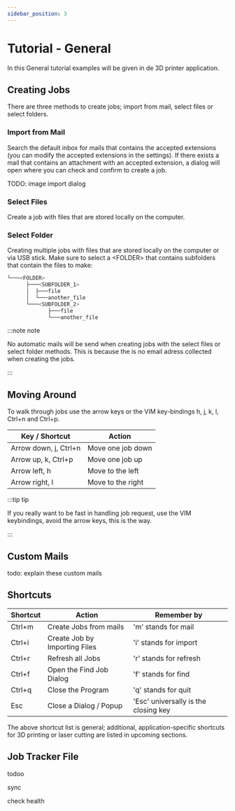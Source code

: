 ```yaml
---
sidebar_position: 3
---
```


# Tutorial - General

In this General tutorial examples will be given in de 3D printer application.

## Creating Jobs
There are three methods to create jobs; import from mail, select files or select folders.

### Import from Mail
Search the default inbox for mails that contains the accepted extensions (you can modify the accepted extensions in the settings). If there exists a mail that contains an attachment with an accepted extension, a dialog will open where you can check and confirm to create a job. 

TODO: image import dialog


### Select Files
Create a job with files that are stored locally on the computer.


### Select Folder
Creating multiple jobs with files that are stored locally on the computer or via USB stick. Make sure to select a \<FOLDER\> that contains subfolders that contain the files to make:

```bash
└───<FOLDER>
      ├───<SUBFOLDER_1>
      │  ├───file
      │  └───another_file
      └───<SUBFOLDER_2>
             ├───file
             └───another_file
```

:::note note

No automatic mails will be send when creating jobs with the select files or select folder methods. This is because the is no email adress collected when creating the jobs.

:::


## Moving Around

To walk through jobs use the arrow keys or the VIM key-bindings h, j, k, l, Ctrl+n and Ctrl+p.

| Key / Shortcut | Action |
|--------|-----------------|
| Arrow down, j, Ctrl+n | Move one job down |
| Arrow up, k, Ctrl+p | Move one job up |
| Arrow left, h | Move to the left |
| Arrow right, l | Move to the right |

:::tip tip

If you really want to be fast in handling job request, use the VIM keybindings, avoid the arrow keys, this is the way.

:::


## Custom Mails

todo: explain these custom mails



## Shortcuts
|Shortcut| Action | Remember by |
|--------|-----------------|-----------------|
| Ctrl+m | Create Jobs from mails | 'm' stands for mail |
| Ctrl+i | Create Job by Importing Files | 'i' stands for import |
| Ctrl+r | Refresh all Jobs | 'r' stands for refresh |
| Ctrl+f | Open the Find Job Dialog | 'f' stands for find |
| Ctrl+q | Close the Program | 'q' stands for quit |
| Esc    | Close a Dialog / Popup | 'Esc' universally is the closing key |

The above shortcut list is general; additional, application-specific shortcuts for 3D printing or laser cutting are listed in upcoming sections.


## Job Tracker File

todoo

sync

check health
